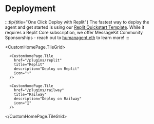 
# Deployment

:::tip{title="One Click Deploy with Replit"}
The fastest way to deploy the agent and get started is using our [Replit Quickstart Template](https://replit.com/@raihankhan-rk/MessageKit-Quickstart-Template). While it requires a Replit Core subscription, we offer MessageKit Community Sponsorships - reach out to [humanagent.eth](https://converse.xyz/humanagent.eth) to learn more!
:::

  <CustomHomePage.TileGrid>

      <CustomHomePage.Tile
        href="/plugins/replit"
        title="Replit"
        description="Deploy on Replit"
        icon="⚡️"
      />

      <CustomHomePage.Tile
        href="/plugins/railway"
        title="Railway"
        description="Deploy on Railway"
        icon="🚅"
      />

  </CustomHomePage.TileGrid>
